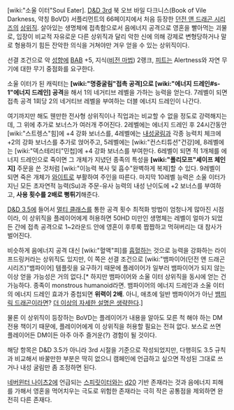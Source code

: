 [wiki:"소울 이터"Soul Eater]. [[D&D 3rd]] 북 오브 바일 다크니스(Book of Vile Darkness, 약칭 BoVD) 서플리먼트의 66페이지에서 처음 등장한 [[던전 앤 드래곤 시리즈]]의 [[상위직]]. 살아있는 생명체에 접촉함으로서 음에너지 공격으로 영혼을 빨아먹는 괴물로, 입장이 비교적 자유로운 다른 상위직과 달리 악한 신에 의해 강제로 변형당하거나 말로 형용하기 힘든 잔악한 의식을 거쳐야만 겨우 얻을 수 있는 상위직이다.

선결 조건으로 악 [[성향]]에 [[BAB]] +5, 지식([[비전 마법]]) 2랭크, [[피트]]는 Alertness와 자연 무기에 대한 무기 중점화를 요구한다.

소울 이터가 된 캐릭터는 '''[wiki:"명중굴림"접촉 공격]으로 [wiki:"에너지 드레인#s-1"에너지 드레인] 공격'''을 해서 1의 네거티브 레벨을 가하는 능력을 얻는다. 7레벨이 되면 접촉 공격 1회당 2의 네거티브 레벨을 부여하는 더블 에너지 드레인이 나간다.

여기까지만 해도 웬만한 전사형 상위직이나 직업과는 비교할 수 없을 정도로 강력해지는데, 그 위에 추가로 보너스가 여러개 주어진다. 2레벨에는 에너지 드레인 후 24시간동안 [wiki:"스트렝스"힘]에 +4 강화 보너스를, 4레벨에는 [[내성굴림]]과 각종 능력치 체크에 +2의 강화 보너스를 추가로 얹어주고, 5레벨에는 [wiki:"컨스티튜션"건강]에, 8레벨에는 [wiki:"덱스테리티"민첩]에 +4 강화 보너스를 부여한다. 6레벨이 되면 적 1개체를 에너지 드레인으로 죽이면 그 개체가 지녔던 종족의 특성을 '''[wiki:"폴리모프"셰이프 체인지]''' 주문을 쓴 것처럼 [wiki:"이능력 복사 및 흡수"완벽하게 복제]할 수 있다. 9레벨이 되면 죽은 개체가 [[와이트]]로 부활하여 주인을 따른다. 마지막 10레벨 능력은 소울 이터가 지닌 모든 초자연적 능력(Su)과 주문-유사 능력의 내성 난이도에 +2 보너스를 부여하고, '''사용 횟수를 2배로 뻥튀기'''해준다.

[[D&D 3.5]]에 들어서 [[멀티 클래스]]를 통한 공격 횟수 최적화 방법이 엄청나게 많아진 시점이라, 이 상위직을 플레이어에게 허용하면 50HD 미만인 생명체는 레벨이 얼마가 되었든 간에 접촉 공격으로 1~2라운드 안에 영혼이 후루룩 짭짭하고 먹혀버리는 대 참사가 벌어진다.

비슷하게 음에너지 공격 대신 [wiki:"혈액"피]를 [[흡혈]]하는 것으로 능력을 강화하는 라이프드링커라는 상위직도 있지만, 이 쪽은 선결 조건으로 [wiki:"뱀파이어(던전 앤 드래곤 시리즈)"뱀파이어] 템플릿을 요구하기 때문에 플레이어가 일부러 뱀파이어가 되지 않는 이상 얻을 가능성은 거의 없다.[* 하지만 뱀파이어와 소울 이터 상위직을 동시에 얻는 건 가능하다. 종족이 monstrous humanoid라면. 뱀파이어의 에너지 드레인과 소울 이터의 에너지 드레인 효과가 중첩되면 '''위력이 2배'''. 아니, 애초에 일반 뱀파이어가 아닌 [[뱀피릭 드래곤]]이라면? [[더 이상의 자세한 설명은 생략한다]].]

물론 이 상위직이 등장하는 BoVD는 플레이어가 내용을 알아도 모른 척 해야 하는 DM 전용 책이기 때문에, 플레이어에게 이 상위직을 허용할 필요는 전혀 없다. 보스로 쓰면 플레이어든 DM이든 아주 아주 즐거운(?) 경험이 될 것이다.

해당 항목은 D&D 3.5가 아니라 3rd 시절을 기준으로 작성되었지만, 다행히도 3.5 규칙과 비교해서 바꿀만한 부분은 딱히 없으니 캠페인에 언급하고 싶으면 작성된 그대로 쓰거나 내성 굴림만 좀 조정하면 된다.

[[네버윈터 나이츠2]]에 언급되는 [[스피릿이터]]와는 [[d20]] 기반 존재라는 것과 음에너지 피해를 가해서 영혼을 먹어치우는 극도로 위험한 존재라는 극히 작은 공통점을 제외하면 완전히 다른 존재다.
